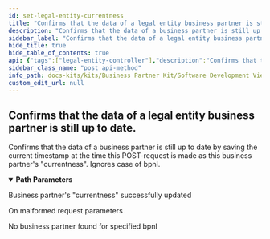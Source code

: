 ```yaml
---
id: set-legal-entity-currentness
title: "Confirms that the data of a legal entity business partner is still up to date."
description: "Confirms that the data of a business partner is still up to date by saving the current timestamp at the time this POST-request is made as this business partner's 'currentness'. Ignores case of bpnl."
sidebar_label: "Confirms that the data of a legal entity business partner is still up to date."
hide_title: true
hide_table_of_contents: true
api: {"tags":["legal-entity-controller"],"description":"Confirms that the data of a business partner is still up to date by saving the current timestamp at the time this POST-request is made as this business partner's \"currentness\". Ignores case of bpnl.","operationId":"setLegalEntityCurrentness","parameters":[{"name":"bpnl","in":"path","description":"BPNL value","required":true,"schema":{"type":"string"}}],"responses":{"200":{"description":"Business partner's \"currentness\" successfully updated"},"400":{"description":"On malformed request parameters"},"404":{"description":"No business partner found for specified bpnl"}},"method":"post","path":"/api/catena/legal-entities/{bpnl}/confirm-up-to-date","servers":[{"url":"http://localhost:8080","description":"Generated server url"}],"info":{"title":"Business Partner Data Management Pool","description":"Service that manages and shares business partner data with other CatenaX services","version":"5.0.1-SNAPSHOT"},"postman":{"name":"Confirms that the data of a legal entity business partner is still up to date.","description":{"content":"Confirms that the data of a business partner is still up to date by saving the current timestamp at the time this POST-request is made as this business partner's \"currentness\". Ignores case of bpnl.","type":"text/plain"},"url":{"path":["api","catena","legal-entities",":bpnl","confirm-up-to-date"],"host":["{{baseUrl}}"],"query":[],"variable":[{"disabled":false,"description":{"content":"(Required) BPNL value","type":"text/plain"},"type":"any","value":"","key":"bpnl"}]},"method":"POST"}}
sidebar_class_name: "post api-method"
info_path: docs-kits/kits/Business Partner Kit/Software Development View/Pool Api/business-partner-data-management-pool
custom_edit_url: null
---
```



## Confirms that the data of a legal entity business partner is still up to date.



Confirms that the data of a business partner is still up to date by saving the current timestamp at the time this POST-request is made as this business partner's "currentness". Ignores case of bpnl.

<details style={{"marginBottom":"1rem"}} data-collapsed={false} open={true}><summary style={{}}><strong>Path Parameters</strong></summary><div><ul><ParamsItem className={"paramsItem"} param={{"name":"bpnl","in":"path","description":"BPNL value","required":true,"schema":{"type":"string"}}}></ParamsItem></ul></div></details><div><ApiTabs><TabItem label={"200"} value={"200"}><div>

Business partner's "currentness" successfully updated

</div><div></div></TabItem><TabItem label={"400"} value={"400"}><div>

On malformed request parameters

</div><div></div></TabItem><TabItem label={"404"} value={"404"}><div>

No business partner found for specified bpnl

</div><div></div></TabItem></ApiTabs></div>
      